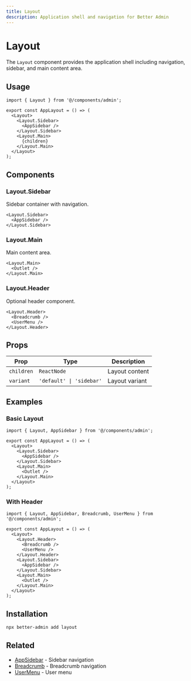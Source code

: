 ```yaml
---
title: Layout
description: Application shell and navigation for Better Admin
---
```


# Layout

The `Layout` component provides the application shell including navigation, sidebar, and main content area.

## Usage

```tsx
import { Layout } from '@/components/admin';

export const AppLayout = () => (
  <Layout>
    <Layout.Sidebar>
      <AppSidebar />
    </Layout.Sidebar>
    <Layout.Main>
      {children}
    </Layout.Main>
  </Layout>
);
```

## Components

### Layout.Sidebar

Sidebar container with navigation.

```tsx
<Layout.Sidebar>
  <AppSidebar />
</Layout.Sidebar>
```

### Layout.Main

Main content area.

```tsx
<Layout.Main>
  <Outlet />
</Layout.Main>
```

### Layout.Header

Optional header component.

```tsx
<Layout.Header>
  <Breadcrumb />
  <UserMenu />
</Layout.Header>
```

## Props

| Prop | Type | Description |
|------|------|-------------|
| `children` | `ReactNode` | Layout content |
| `variant` | `'default' \| 'sidebar'` | Layout variant |

## Examples

### Basic Layout

```tsx
import { Layout, AppSidebar } from '@/components/admin';

export const AppLayout = () => (
  <Layout>
    <Layout.Sidebar>
      <AppSidebar />
    </Layout.Sidebar>
    <Layout.Main>
      <Outlet />
    </Layout.Main>
  </Layout>
);
```

### With Header

```tsx
import { Layout, AppSidebar, Breadcrumb, UserMenu } from '@/components/admin';

export const AppLayout = () => (
  <Layout>
    <Layout.Header>
      <Breadcrumb />
      <UserMenu />
    </Layout.Header>
    <Layout.Sidebar>
      <AppSidebar />
    </Layout.Sidebar>
    <Layout.Main>
      <Outlet />
    </Layout.Main>
  </Layout>
);
```

## Installation

```bash
npx better-admin add layout
```

## Related

- [AppSidebar](/docs/better-admin/components/app-sidebar) - Sidebar navigation
- [Breadcrumb](/docs/better-admin/components/breadcrumb) - Breadcrumb navigation
- [UserMenu](/docs/better-admin/components/user-menu) - User menu
